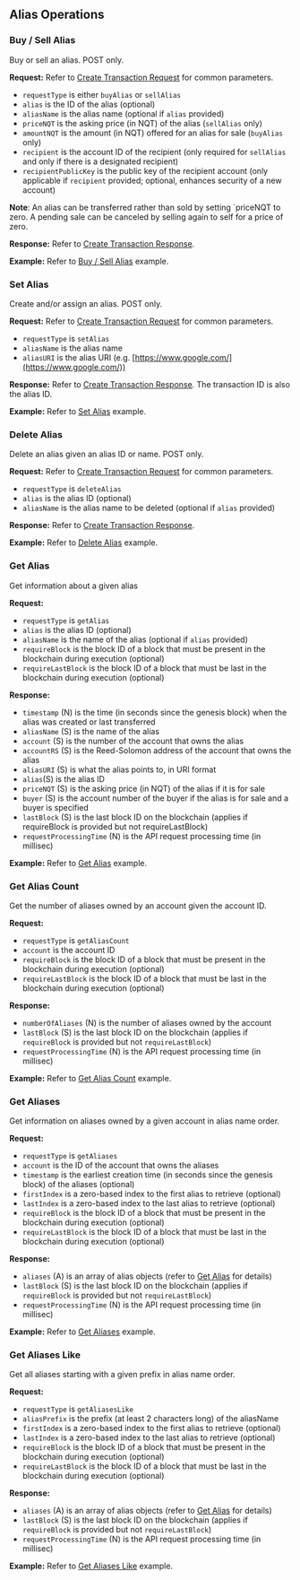 ## Alias Operations

### Buy / Sell Alias

Buy or sell an alias. POST only.

**Request:** Refer to [Create Transaction Request](createtransaction.mdx#create-transaction-request) for common parameters.

- `requestType` is either `buyAlias` or `sellAlias`
- `alias` is the ID of the alias (optional)
- `aliasName` is the alias name (optional if `alias` provided)
- `priceNQT` is the asking price (in NQT) of the alias (`sellAlias` only)
- `amountNQT` is the amount (in NQT) offered for an alias for sale (`buyAlias` only)
- `recipient` is the account ID of the recipient (only required for `sellAlias` and only if there is a designated recipient)
- `recipientPublicKey` is the public key of the recipient account (only applicable if `recipient` provided; optional, enhances security of a new account)

**Note**: An alias can be transferred rather than sold by setting `priceNQT to zero. A pending sale can be canceled by selling again to self for a price of zero.

**Response:** Refer to [Create Transaction Response](create_transaction.mdx#create-transaction-response).

**Example:** Refer to [Buy / Sell Alias](examples.mdx#buysell-alias) example.

### Set Alias

Create and/or assign an alias. POST only.

**Request:** Refer to [Create Transaction Request](create_transaction.mdx#create-transaction-request) for common parameters.

- `requestType` is `setAlias`
- `aliasName` is the alias name
- `aliasURI` is the alias URI (e.g. [https://www.google.com/](https://www.google.com/))

**Response:** Refer to [Create Transaction Response](create_transaction.mdx#create-transaction-response). The transaction ID is also the alias ID.

**Example:** Refer to [Set Alias](examples.mdx#set-alias) example.

### Delete Alias

Delete an alias given an alias ID or name. POST only.

**Request:** Refer to [Create Transaction Request](create_transaction.mdx#create-transaction-request) for common parameters.

- `requestType` is `deleteAlias`
- `alias` is the alias ID (optional)
- `aliasName` is the alias name to be deleted (optional if `alias` provided)

**Response:** Refer to [Create Transaction Response](create_transaction.mdx#create-transaction-response).

**Example:** Refer to [Delete Alias](examples.mdx#delete-alias) example.

### Get Alias

Get information about a given alias

**Request:**

- `requestType` is `getAlias`
- `alias` is the alias ID (optional)
- `aliasName` is the name of the alias (optional if `alias` provided)
- `requireBlock` is the block ID of a block that must be present in the blockchain during execution (optional)
- `requireLastBlock` is the block ID of a block that must be last in the blockchain during execution (optional)

**Response:**

- `timestamp` (N) is the time (in seconds since the genesis block) when the alias was created or last transferred
- `aliasName` (S) is the name of the alias
- `account` (S) is the number of the account that owns the alias
- `accountRS` (S) is the Reed-Solomon address of the account that owns the alias
- `aliasURI` (S) is what the alias points to, in URI format
- `alias`(S) is the alias ID
- `priceNQT` (S) is the asking price (in NQT) of the alias if it is for sale
- `buyer` (S) is the account number of the buyer if the alias is for sale and a buyer is specified
- `lastBlock` (S) is the last block ID on the blockchain (applies if requireBlock is provided but not requireLastBlock)
- `requestProcessingTime` (N) is the API request processing time (in millisec)

**Example:** Refer to [Get Alias](examples.mdx#get-alias) example.

### Get Alias Count

Get the number of aliases owned by an account given the account ID.

**Request:**

- `requestType` is `getAliasCount`
- `account` is the account ID
- `requireBlock` is the block ID of a block that must be present in the blockchain during execution (optional)
- `requireLastBlock` is the block ID of a block that must be last in the blockchain during execution (optional)

**Response:**

- `numberOfAliases` (N) is the number of aliases owned by the account
- `lastBlock` (S) is the last block ID on the blockchain (applies if `requireBlock` is provided but not `requireLastBlock`)
- `requestProcessingTime` (N) is the API request processing time (in millisec)

**Example:** Refer to [Get Alias Count](examples.mdx#get-alias-count) example.

### Get Aliases

Get information on aliases owned by a given account in alias name order.

**Request:**

- `requestType` is `getAliases`
- `account` is the ID of the account that owns the aliases
- `timestamp` is the earliest creation time (in seconds since the genesis block) of the aliases (optional)
- `firstIndex` is a zero-based index to the first alias to retrieve (optional)
- `lastIndex` is a zero-based index to the last alias to retrieve (optional)
- `requireBlock` is the block ID of a block that must be present in the blockchain during execution (optional)
- `requireLastBlock` is the block ID of a block that must be last in the blockchain during execution (optional)

**Response:**

- `aliases` (A) is an array of alias objects (refer to [Get Alias](#get-alias) for details)
- `lastBlock` (S) is the last block ID on the blockchain (applies if `requireBlock` is provided but not `requireLastBlock`)
- `requestProcessingTime` (N) is the API request processing time (in millisec)

**Example:** Refer to [Get Aliases](examples.mdx#get-aliases) example.

### Get Aliases Like

Get all aliases starting with a given prefix in alias name order.

**Request:**

- `requestType` is `getAliasesLike`
- `aliasPrefix` is the prefix (at least 2 characters long) of the aliasName
- `firstIndex` is a zero-based index to the first alias to retrieve (optional)
- `lastIndex` is a zero-based index to the last alias to retrieve (optional)
- `requireBlock` is the block ID of a block that must be present in the blockchain during execution (optional)
- `requireLastBlock` is the block ID of a block that must be last in the blockchain during execution (optional)

**Response:**

- `aliases` (A) is an array of alias objects (refer to [Get Alias](#get-alias) for details)
- `lastBlock` (S) is the last block ID on the blockchain (applies if `requireBlock` is provided but not `requireLastBlock`)
- `requestProcessingTime` (N) is the API request processing time (in millisec)

**Example:** Refer to [Get Aliases Like](examples.mdx#get-aliases-like) example.
